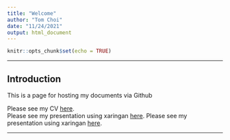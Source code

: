 ---
title: "Welcome"
author: "Tom Choi"
date: "11/24/2021"
output: html_document
---

```{r setup, include=FALSE}
knitr::opts_chunk$set(echo = TRUE)
```
<hr/>
## Introduction

This is a page for hosting my documents via Github

Please see my CV [here](https://tomchoi91.github.io/CV/CV_CHOI_TOM.html). <br/>
Please see my presentation using xaringan [here](https://tomchoi91.github.io/Xaringan/xaringan_CHOI_TOM.html).
Please see my presentation using xaringan [here](https://tomchoi91.github.io/omchoi91.github.io/Beamer(latex)/main.pdf).


<hr/>
